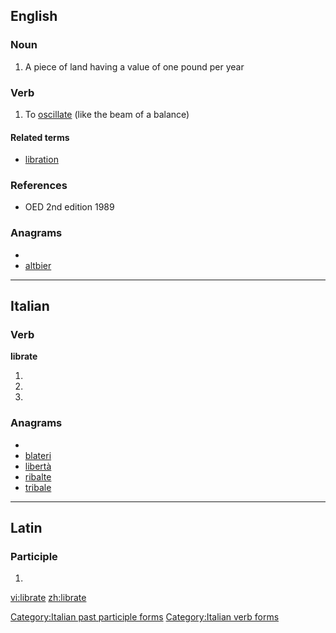 ==English==

===Noun===
{{en-noun}}

# {{obsolete}} A piece of land having a value of one pound per year

===Verb===
{{en-verb|librat|ing}}

# To [[oscillate]] (like the beam of a balance)

====Related terms====
* [[libration]]

===References===
* OED 2nd edition 1989

===Anagrams===
* {{alphagram|abeilrt}}
* [[altbier#English|altbier]]

----

==Italian==

===Verb===
'''librate'''

# {{form of|[[second-person|Second-person]] [[plural]] [[present tense]]|[[librarsi#Italian|librarsi]]|lang=Italian}}
# {{form of|Second-person plural [[imperative]]|librarsi#Italian|librarsi|lang=Italian}}
# {{form of|[[feminine|Feminine]] plural|[[librato]]}}

===Anagrams===
* {{alphagram|abeilrt}}
* [[blateri#Italian|blateri]]
* [[libertà#Italian|libertà]]
* [[ribalte#Italian|ribalte]]
* [[tribale#Italian|tribale]]

[[Category:Italian past participle forms]]
[[Category:Italian verb forms]]

----

==Latin==

===Participle===
{{la-part-form|lībrāte}}

# {{inflection of|[[libratus#Latin|lībrātus]]||voc|m|s|lang=la}}

[[vi:librate]]
[[zh:librate]]